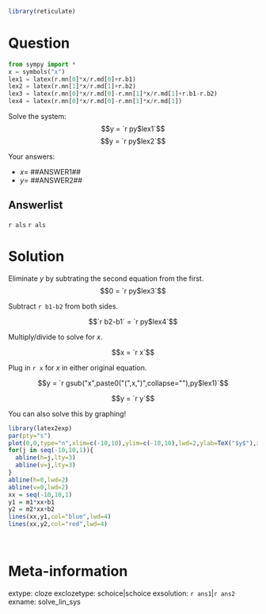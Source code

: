 ```r
library(reticulate)

```


Question
========

```python
from sympy import *
x = symbols("x")
lex1 = latex(r.mn[0]*x/r.md[0]+r.b1)
lex2 = latex(r.mn[1]*x/r.md[1]+r.b2)
lex3 = latex(r.mn[0]*x/r.md[0]-r.mn[1]*x/r.md[1]+r.b1-r.b2)
lex4 = latex(r.mn[0]*x/r.md[0]-r.mn[1]*x/r.md[1])
```

Solve the system:
$$y = `r py$lex1`$$
$$y = `r py$lex2`$$

Your answers:

* $x=$ ##ANSWER1##
* $y=$ ##ANSWER2##

Answerlist
--------
`r als`
`r als`


Solution
========

Eliminate $y$ by subtrating the second equation from the first.
$$0 = `r py$lex3`$$

Subtract `r b1-b2` from both sides.

$$`r b2-b1` = `r py$lex4`$$

Multiply/divide to solve for $x$.

$$x = `r x`$$

Plug in `r x` for $x$ in either original equation.

$$y = `r gsub("x",paste0("(",x,")",collapse=""),py$lex1)`$$

$$y = `r y`$$

You can also solve this by graphing!

```r
library(latex2exp)
par(pty="s")
plot(0,0,type="n",xlim=c(-10,10),ylim=c(-10,10),lwd=2,ylab=TeX("$y$"),xlab=TeX("$x$"))
for(j in seq(-10,10,1)){
  abline(h=j,lty=3)
  abline(v=j,lty=3)
}
abline(h=0,lwd=2)
abline(v=0,lwd=2)
xx = seq(-10,10,1)
y1 = m1*xx+b1
y2 = m2*xx+b2
lines(xx,y1,col="blue",lwd=4)
lines(xx,y2,col="red",lwd=4)
```
\


Meta-information
============
extype: cloze
exclozetype: schoice|schoice
exsolution: `r ans1`|`r ans2`
exname: solve_lin_sys